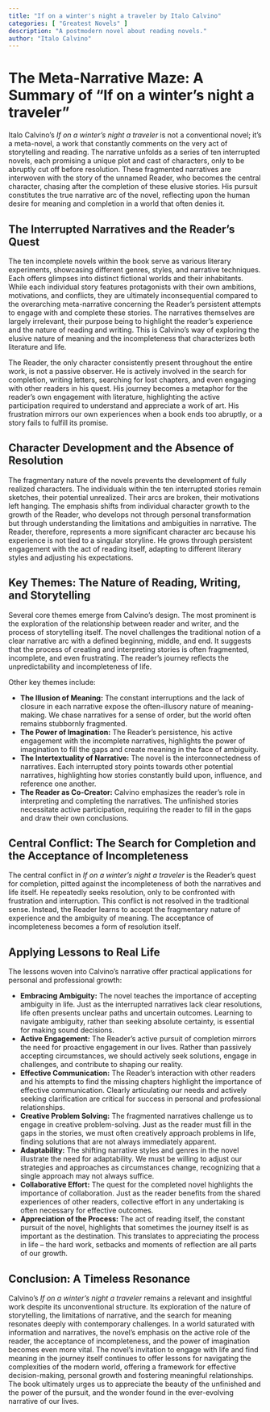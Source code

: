 ```yaml
---
title: "If on a winter's night a traveler by Italo Calvino"
categories: [ "Greatest Novels" ]
description: "A postmodern novel about reading novels."
author: "Italo Calvino"
---
```

# The Meta-Narrative Maze: A Summary of "If on a winter's night a traveler"

Italo Calvino's *If on a winter's night a traveler* is not a conventional novel; it's a meta-novel, a work that constantly comments on the very act of storytelling and reading.  The narrative unfolds as a series of ten interrupted novels, each promising a unique plot and cast of characters, only to be abruptly cut off before resolution.  These fragmented narratives are interwoven with the story of the unnamed Reader, who becomes the central character, chasing after the completion of these elusive stories.  His pursuit constitutes the true narrative arc of the novel, reflecting upon the human desire for meaning and completion in a world that often denies it.

## The Interrupted Narratives and the Reader's Quest

The ten incomplete novels within the book serve as various literary experiments, showcasing different genres, styles, and narrative techniques. Each offers glimpses into distinct fictional worlds and their inhabitants. While each individual story features protagonists with their own ambitions, motivations, and conflicts, they are ultimately inconsequential compared to the overarching meta-narrative concerning the Reader's persistent attempts to engage with and complete these stories. The narratives themselves are largely irrelevant, their purpose being to highlight the reader's experience and the nature of reading and writing. This is Calvino's way of exploring the elusive nature of meaning and the incompleteness that characterizes both literature and life.

The Reader, the only character consistently present throughout the entire work, is not a passive observer. He is actively involved in the search for completion, writing letters, searching for lost chapters, and even engaging with other readers in his quest. His journey becomes a metaphor for the reader's own engagement with literature, highlighting the active participation required to understand and appreciate a work of art.  His frustration mirrors our own experiences when a book ends too abruptly, or a story fails to fulfill its promise.

## Character Development and the Absence of Resolution

The fragmentary nature of the novels prevents the development of fully realized characters. The individuals within the ten interrupted stories remain sketches, their potential unrealized. Their arcs are broken, their motivations left hanging. The emphasis shifts from individual character growth to the growth of the Reader, who develops not through personal transformation but through understanding the limitations and ambiguities in narrative. The Reader, therefore, represents a more significant character arc because his experience is not tied to a singular storyline. He grows through persistent engagement with the act of reading itself, adapting to different literary styles and adjusting his expectations.


## Key Themes: The Nature of Reading, Writing, and Storytelling

Several core themes emerge from Calvino's design. The most prominent is the exploration of the relationship between reader and writer, and the process of storytelling itself. The novel challenges the traditional notion of a clear narrative arc with a defined beginning, middle, and end. It suggests that the process of creating and interpreting stories is often fragmented, incomplete, and even frustrating. The reader's journey reflects the unpredictability and incompleteness of life.

Other key themes include:

* **The Illusion of Meaning:** The constant interruptions and the lack of closure in each narrative expose the often-illusory nature of meaning-making.  We chase narratives for a sense of order, but the world often remains stubbornly fragmented.
* **The Power of Imagination:** The Reader's persistence, his active engagement with the incomplete narratives, highlights the power of imagination to fill the gaps and create meaning in the face of ambiguity.
* **The Intertextuality of Narrative:** The novel is the interconnectedness of narratives. Each interrupted story points towards other potential narratives, highlighting how stories constantly build upon, influence, and reference one another.
* **The Reader as Co-Creator:** Calvino emphasizes the reader's role in interpreting and completing the narratives. The unfinished stories necessitate active participation, requiring the reader to fill in the gaps and draw their own conclusions.

## Central Conflict: The Search for Completion and the Acceptance of Incompleteness

The central conflict in *If on a winter's night a traveler* is the Reader's quest for completion, pitted against the incompleteness of both the narratives and life itself. He repeatedly seeks resolution, only to be confronted with frustration and interruption. This conflict is not resolved in the traditional sense. Instead, the Reader learns to accept the fragmentary nature of experience and the ambiguity of meaning. The acceptance of incompleteness becomes a form of resolution itself.

## Applying Lessons to Real Life

The lessons woven into Calvino’s narrative offer practical applications for personal and professional growth:

* **Embracing Ambiguity:**  The novel teaches the importance of accepting ambiguity in life. Just as the interrupted narratives lack clear resolutions, life often presents unclear paths and uncertain outcomes.  Learning to navigate ambiguity, rather than seeking absolute certainty, is essential for making sound decisions.
* **Active Engagement:** The Reader's active pursuit of completion mirrors the need for proactive engagement in our lives.  Rather than passively accepting circumstances, we should actively seek solutions, engage in challenges, and contribute to shaping our reality.
* **Effective Communication:** The Reader's interaction with other readers and his attempts to find the missing chapters highlight the importance of effective communication.  Clearly articulating our needs and actively seeking clarification are critical for success in personal and professional relationships.
* **Creative Problem Solving:** The fragmented narratives challenge us to engage in creative problem-solving. Just as the reader must fill in the gaps in the stories, we must often creatively approach problems in life, finding solutions that are not always immediately apparent.
* **Adaptability:**  The shifting narrative styles and genres in the novel illustrate the need for adaptability. We must be willing to adjust our strategies and approaches as circumstances change, recognizing that a single approach may not always suffice.
* **Collaborative Effort:** The quest for the completed novel highlights the importance of collaboration.  Just as the reader benefits from the shared experiences of other readers, collective effort in any undertaking is often necessary for effective outcomes.
* **Appreciation of the Process:** The act of reading itself, the constant pursuit of the novel, highlights that sometimes the journey itself is as important as the destination. This translates to appreciating the process in life – the hard work, setbacks and moments of reflection are all parts of our growth.



## Conclusion: A Timeless Resonance

Calvino's *If on a winter's night a traveler* remains a relevant and insightful work despite its unconventional structure. Its exploration of the nature of storytelling, the limitations of narrative, and the search for meaning resonates deeply with contemporary challenges. In a world saturated with information and narratives, the novel's emphasis on the active role of the reader, the acceptance of incompleteness, and the power of imagination becomes even more vital. The novel's invitation to engage with life and find meaning in the journey itself continues to offer lessons for navigating the complexities of the modern world, offering a framework for effective decision-making, personal growth and fostering meaningful relationships.  The book ultimately urges us to appreciate the beauty of the unfinished and the power of the pursuit, and the wonder found in the ever-evolving narrative of our lives.

